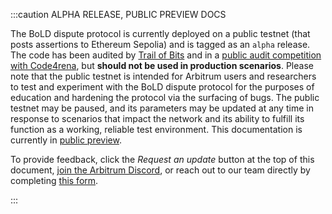 :::caution ALPHA RELEASE, PUBLIC PREVIEW DOCS

The BoLD dispute protocol is currently deployed on a public testnet (that posts assertions to Ethereum Sepolia) and is tagged as an `alpha` release. The code has been audited by [Trail of Bits](https://github.com/trailofbits/publications/blob/master/reviews/2024-04-offchainbold-securityreview.pdf) and in a [public audit competition with Code4rena](https://code4rena.com/audits/2024-05-arbitrum-bold), but **should not be used in production scenarios**. Please note that the public testnet is intended for Arbitrum users and researchers to test and experiment with the BoLD dispute protocol for the purposes of education and hardening the protocol via the surfacing of bugs. The public testnet may be paused, and its parameters may be updated at any time in response to scenarios that impact the network and its ability to fulfill its function as a working, reliable test environment. This documentation is currently in [public preview](../public-preview-expectations.md).

To provide feedback, click the _Request an update_ button at the top of this document, [join the Arbitrum Discord](https://discord.gg/arbitrum), or reach out to our team directly by completing [this form](http://bit.ly/3yy6EUK).

:::
